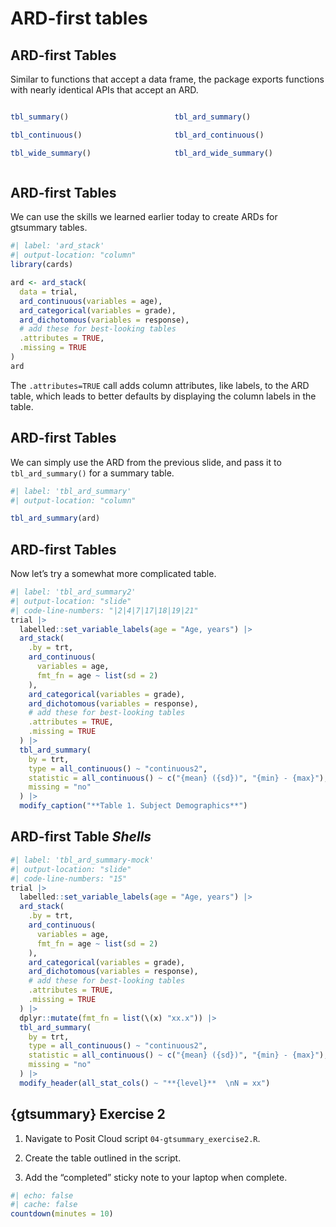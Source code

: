 # ARD-first tables

## ARD-first Tables

Similar to functions that accept a data frame, the package exports functions with nearly identical APIs that accept an ARD.

::: columns
::: {.column width="50%"}

```r
tbl_summary()

tbl_continuous()

tbl_wide_summary()
```

:::
::: {.column width="50%"}

```r
tbl_ard_summary()

tbl_ard_continuous()

tbl_ard_wide_summary()
```

:::
:::

## ARD-first Tables

We can use the skills we learned earlier today to create ARDs for gtsummary tables.

```r
#| label: 'ard_stack'
#| output-location: "column"
library(cards)

ard <- ard_stack(
  data = trial, 
  ard_continuous(variables = age),
  ard_categorical(variables = grade),
  ard_dichotomous(variables = response),
  # add these for best-looking tables
  .attributes = TRUE, 
  .missing = TRUE 
)
ard
```

::: aside
The `.attributes=TRUE` call adds column attributes, like labels, to the ARD table, which leads to better defaults by displaying the column labels in the table.
:::

## ARD-first Tables

We can simply use the ARD from the previous slide, and pass it to `tbl_ard_summary()` for a summary table.

```r
#| label: 'tbl_ard_summary'
#| output-location: "column"

tbl_ard_summary(ard)
```


## ARD-first Tables

Now let's try a somewhat more complicated table.

```r
#| label: 'tbl_ard_summary2'
#| output-location: "slide"
#| code-line-numbers: "|2|4|7|17|18|19|21"
trial |> 
  labelled::set_variable_labels(age = "Age, years") |> 
  ard_stack( 
    .by = trt,
    ard_continuous(
      variables = age,
      fmt_fn = age ~ list(sd = 2)
    ),
    ard_categorical(variables = grade),
    ard_dichotomous(variables = response),
    # add these for best-looking tables
    .attributes = TRUE, 
    .missing = TRUE 
  ) |> 
  tbl_ard_summary(
    by = trt,
    type = all_continuous() ~ "continuous2",
    statistic = all_continuous() ~ c("{mean} ({sd})", "{min} - {max}"),
    missing = "no"
  ) |> 
  modify_caption("**Table 1. Subject Demographics**")
```

## ARD-first Table *Shells*

```r
#| label: 'tbl_ard_summary-mock'
#| output-location: "slide"
#| code-line-numbers: "15"
trial |> 
  labelled::set_variable_labels(age = "Age, years") |> 
  ard_stack( 
    .by = trt,
    ard_continuous(
      variables = age,
      fmt_fn = age ~ list(sd = 2)
    ),
    ard_categorical(variables = grade),
    ard_dichotomous(variables = response),
    # add these for best-looking tables
    .attributes = TRUE, 
    .missing = TRUE 
  ) |> 
  dplyr::mutate(fmt_fn = list(\(x) "xx.x")) |> 
  tbl_ard_summary(
    by = trt,
    type = all_continuous() ~ "continuous2",
    statistic = all_continuous() ~ c("{mean} ({sd})", "{min} - {max}"),
    missing = "no"
  ) |> 
  modify_header(all_stat_cols() ~ "**{level}**  \nN = xx")
```


## {gtsummary} Exercise 2

1. Navigate to Posit Cloud script `04-gtsummary_exercise2.R`.

2. Create the table outlined in the script.

3. Add the "completed" sticky note to your laptop when complete.

```r
#| echo: false
#| cache: false
countdown(minutes = 10)
```
